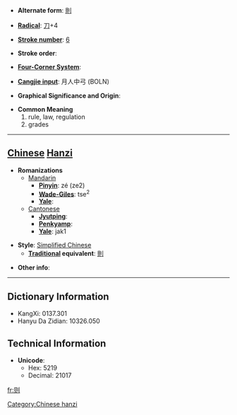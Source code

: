* '''Alternate form''': [[則]]

* '''[[Wiktionary:Chinese radical index| Radical]]''': [[Wiktionary:Chinese radical index 刀|刀]]+4

* '''[[Wiktionary:Chinese total strokes index|Stroke number]]''': [[Wiktionary:Chinese total strokes index 6|6]]

* '''Stroke order''': 

* '''[[Wiktionary:Chinese four corner index|Four-Corner System]]''': 

* '''[[Wiktionary:Chinese Cangjie index|Cangjie input]]''': 月人中弓 (BOLN)

* '''Graphical Significance and Origin''': 

* '''Common Meaning'''
*#rule, law, regulation
*# grades


----

== [[Chinese]] [[Hanzi]] ==

* '''Romanizations'''
** [[Mandarin]]
*** '''[[Pinyin]]''': zé (ze2)
*** '''[[Wade-Giles]]''': tse<sup>2</sup>
*** '''[[Yale]]''': 
**[[Cantonese]]
***'''[[Jyutping]]''':
***'''[[Penkyamp]]''': 
***'''[[Yale]]''': jak1

* '''Style''': [[Simplified Chinese]] 
** '''[[Traditional Chinese|Traditional]] equivalent''': [[則]]

* '''Other info''': 

----

== Dictionary Information ==

* KangXi: 0137.301
* Hanyu Da Zidian: 10326.050

== Technical Information ==

* '''Unicode''':
** Hex: 5219
** Decimal: 21017

[[fr:则]]
[[Category:Chinese hanzi]]